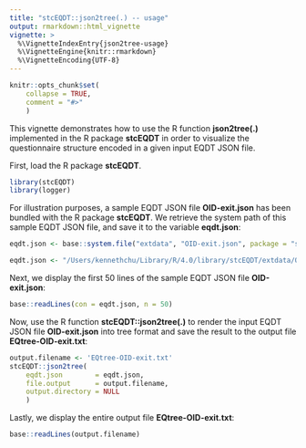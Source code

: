 ```yaml
---
title: "stcEQDT::json2tree(.) -- usage"
output: rmarkdown::html_vignette
vignette: >
  %\VignetteIndexEntry{json2tree-usage}
  %\VignetteEngine{knitr::rmarkdown}
  %\VignetteEncoding{UTF-8}
---
```


```r
knitr::opts_chunk$set(
    collapse = TRUE,
    comment = "#>"
    )
```

This vignette demonstrates how to use the R function **json2tree(.)**
implemented in the R package **stcEQDT** in order to visualize
the questionnaire structure encoded in a given input EQDT JSON file.

First, load the R package **stcEQDT**.
```r
library(stcEQDT)
library(logger)
```

For illustration purposes, a sample EQDT JSON file __OID-exit.json__ has been
bundled with the R package __stcEQDT__.
We retrieve the system path of this sample EQDT JSON file, and
save it to the variable __eqdt.json__:
```r
eqdt.json <- base::system.file("extdata", "OID-exit.json", package = "stcEQDT")
```

```r
eqdt.json <- "/Users/kennethchu/Library/R/4.0/library/stcEQDT/extdata/OID-exit.json";
```

Next, we display the first 50 lines of the sample EQDT JSON file __OID-exit.json__:
```r
base::readLines(con = eqdt.json, n = 50)
```

Now, use the R function __stcEQDT::json2tree(.)__ to render
the input EQDT JSON file __OID-exit.json__ into tree format and
save the result to the output file __EQtree-OID-exit.txt__:
```r
output.filename <- 'EQtree-OID-exit.txt'
stcEQDT::json2tree(
    eqdt.json        = eqdt.json,
    file.output      = output.filename,
    output.directory = NULL
    )
```

Lastly, we display the entire output file __EQtree-OID-exit.txt__:
```r
base::readLines(output.filename)
```
